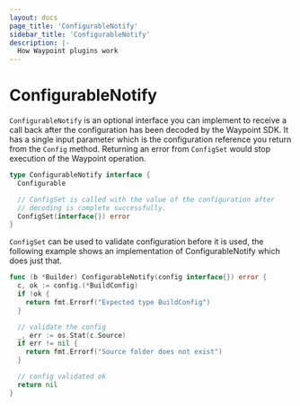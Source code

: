 ```yaml
---
layout: docs
page_title: 'ConfigurableNotify'
sidebar_title: 'ConfigurableNotify'
description: |-
  How Waypoint plugins work
---
```


# ConfigurableNotify

`ConfigurableNotify` is an optional interface you can implement to receive a call back after the configuration
has been decoded by the Waypoint SDK. It has a single input parameter which is the configuration reference you
return from the `Config` method. Returning an error from `ConfigSet` would stop execution of the Waypoint operation.

```go
type ConfigurableNotify interface {
  Configurable

  // ConfigSet is called with the value of the configuration after
  // decoding is complete successfully.
  ConfigSet(interface{}) error
}
```

`ConfigSet` can be used to validate configuration before it is used, the following example shows an implementation of
ConfigurableNotify which does just that.

```go
func (b *Builder) ConfigurableNotify(config interface{}) error {
  c, ok := config.(*BuildConfig)
  if !ok {
    return fmt.Errorf("Expected type BuildConfig")
  }

  // validate the config
  _, err := os.Stat(c.Source)
  if err != nil {
    return fmt.Errorf("Source folder does not exist")
  }

  // config validated ok
  return nil
}
```
